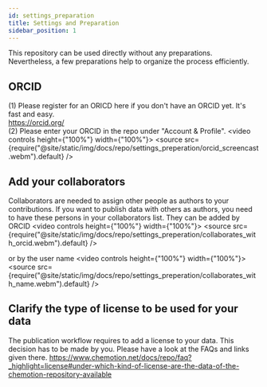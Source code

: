 ```yaml
---
id: settings_preparation
title: Settings and Preparation
sidebar_position: 1
---
```


This repository can be used directly without any preparations. Nevertheless, a few preparations help to organize the process efficiently. 


## ORCID

(1) Please register for an ORICD here if you don't have an ORCID yet. It's fast and easy. <br/>
https://orcid.org/<br/>
(2) Please enter your ORCID in the repo under "Account & Profile". 
<video controls height={"100%"} width={"100%"}>
  <source
    src={require("@site/static/img/docs/repo/settings_preperation/orcid_screencast.webm").default}
  />
</video>

## Add your collaborators

Collaborators are needed to assign other people as authors to your contributions. If you want to publish data with others as authors, you need to have these persons in your collaborators list. 
They can be added by ORCID
<video controls height={"100%"} width={"100%"}>
  <source
    src={require("@site/static/img/docs/repo/settings_preperation/collaborates_with_orcid.webm").default}
  />
</video>

or by the user name
<video controls height={"100%"} width={"100%"}>
  <source
    src={require("@site/static/img/docs/repo/settings_preperation/collaborates_with_name.webm").default}
  />
</video>


## Clarify the type of license to be used for your data
The publication workflow requires to add a license to your data. This decision has to be made by you. Please have a look at the FAQs and links given there.
https://www.chemotion.net/docs/repo/faq?_highlight=license#under-which-kind-of-license-are-the-data-of-the-chemotion-repository-available  
